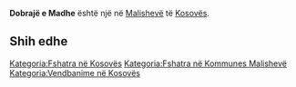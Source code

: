 {{Fshat në 
 | Emri                = Dobrajë e Madhe
 | EmriAlt                = 
 | NAME_SHORT_FORM=      
 | NAME_GENERIC=      
 | NAME_SORT_NAME_RO=      DOBRAJEEMADHE
 | FULL_NAME_RO = Dobrajë e Madhe
 | FULL_NAME_ND_RO=Dobraje e Madhe
 | SORT_NAME_RG=DOBRAJEEMADHE
 | FULL_NAME_RG=Dobrajë e Madhe
 | FULL_NAME_ND_RG=Dobraje e Madhe
 | SRP_NAME_SHORT_FORM=      
 | SRP_NAME_GENERIC=      
 | SRP_NAME_SORT_NAME_RO=      
 | SRP_FULL_NAME_RO = 
 | SRP_FULL_NAME_ND_RO=
 | SRP_SORT_NAME_RG=
 | SRP_FULL_NAME_RG=
 | SRP_FULL_NAME_ND_RG=
 | Emri (Rasa dhanore) = 
 | Figura              = 
 | Shteti              = Kosovo
 | Komuna              = Malishevë
 | Kodi postar         = 
 | Sipërfaqja          = 

 | Popullsia           = 

 | Regj. i popullsisë  = 
 | Dend. e popullsisë  = 
 | Faqja zyrtare       = 
 <!--- Koordinatat ----> 
 | Gjerësia            = 42.543333
 | Gjatësia            = 21.044167
 | Lartësia            = 
}}
'''Dobrajë e Madhe''' është një [[]] në [[Malishevë]] të [[Kosovës]].

<!-- == Gjeografia == -->
<!-- == Historia == -->
<!-- == Demografia == -->
== Shih edhe ==
{{Komuna Malishevë}}
{{Kosovo-Administrata-Cung}}

[[Kategoria:Fshatra në Kosovës]]
[[Kategoria:Fshatra në Kommunes Malishevë]]
[[Kategoria:Vendbanime në Kosovës]]
